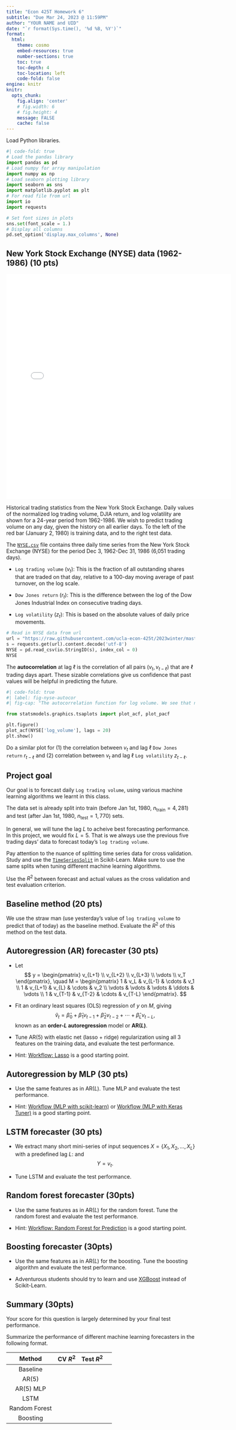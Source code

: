 ```yaml
---
title: "Econ 425T Homework 6"
subtitle: "Due Mar 24, 2023 @ 11:59PM"
author: "YOUR NAME and UID"
date: "`r format(Sys.time(), '%d %B, %Y')`"
format:
  html:
    theme: cosmo
    embed-resources: true
    number-sections: true
    toc: true
    toc-depth: 4
    toc-location: left
    code-fold: false
engine: knitr
knitr:
  opts_chunk: 
    fig.align: 'center'
    # fig.width: 6
    # fig.height: 4
    message: FALSE
    cache: false
---
```


Load Python libraries.
```python
#| code-fold: true
# Load the pandas library
import pandas as pd
# Load numpy for array manipulation
import numpy as np
# Load seaborn plotting library
import seaborn as sns
import matplotlib.pyplot as plt
# For read file from url
import io
import requests

# Set font sizes in plots
sns.set(font_scale = 1.)
# Display all columns
pd.set_option('display.max_columns', None)
```

## New York Stock Exchange (NYSE) data (1962-1986) (10 pts)

::: {#fig-nyse}

<p align="center">
![](ISL_fig_10_14.pdf){width=600px height=600px}
</p>

Historical trading statistics from the New York Stock Exchange. Daily values of the normalized log trading volume, DJIA return, and log volatility are shown for a 24-year period from 1962-1986. We wish to predict trading volume on any day, given the history on all earlier days. To the left of the red bar (January 2, 1980) is training data, and to the right test data.

:::

The [`NYSE.csv`](https://raw.githubusercontent.com/ucla-econ-425t/2023winter/master/slides/data/NYSE.csv) file contains three daily time series from the New York Stock Exchange (NYSE) for the period Dec 3, 1962-Dec 31, 1986 (6,051 trading days).

- `Log trading volume` ($v_t$): This is the fraction of all outstanding shares that are traded on that day, relative to a 100-day moving average of past turnover, on the log scale.
    
- `Dow Jones return` ($r_t$): This is the difference between the log of the Dow Jones Industrial Index on consecutive trading days.
    
- `Log volatility` ($z_t$): This is based on the absolute values of daily price movements.

```python
# Read in NYSE data from url
url = "https://raw.githubusercontent.com/ucla-econ-425t/2023winter/master/slides/data/NYSE.csv"
s = requests.get(url).content.decode('utf-8')
NYSE = pd.read_csv(io.StringIO(s), index_col = 0)
NYSE
```
The **autocorrelation** at lag $\ell$ is the correlation of all pairs $(v_t, v_{t-\ell})$ that are $\ell$ trading days apart. These sizable correlations give us confidence that past values will be helpful in predicting the future.

```python
#| code-fold: true
#| label: fig-nyse-autocor
#| fig-cap: "The autocorrelation function for log volume. We see that nearby values are fairly strongly correlated, with correlations above 0.2 as far as 20 days apart."

from statsmodels.graphics.tsaplots import plot_acf, plot_pacf

plt.figure()
plot_acf(NYSE['log_volume'], lags = 20)
plt.show()
```

Do a similar plot for (1) the correlation between $v_t$ and lag $\ell$ `Dow Jones return` $r_{t-\ell}$ and (2) correlation between $v_t$ and lag $\ell$ `Log volatility` $z_{t-\ell}$.

## Project goal

Our goal is to forecast daily `Log trading volume`, using various machine learning algorithms we learnt in this class. 

The data set is already split into train (before Jan 1st, 1980, $n_{\text{train}} = 4,281$) and test (after Jan 1st, 1980, $n_{\text{test}} = 1,770$) sets.

<!-- Include `day_of_week` as a predictor in the models. -->

In general, we will tune the lag $L$ to acheive best forecasting performance. In this project, we would fix $L=5$. That is we always use the previous five trading days' data to forecast today's `log trading volume`.

Pay attention to the nuance of splitting time series data for cross validation. Study and use the [`TimeSeriesSplit`](https://scikit-learn.org/stable/modules/generated/sklearn.model_selection.TimeSeriesSplit.html) in Scikit-Learn. Make sure to use the same splits when tuning different machine learning algorithms.

Use the $R^2$ between forecast and actual values as the cross validation and test evaluation criterion.

## Baseline method (20 pts)

We use the straw man (use yesterday’s value of `log trading volume` to predict that of today) as the baseline method. Evaluate the $R^2$ of this method on the test data.

## Autoregression (AR) forecaster (30 pts)

- Let
$$
y = \begin{pmatrix} v_{L+1} \\ v_{L+2} \\ v_{L+3} \\ \vdots \\ v_T \end{pmatrix}, \quad M = \begin{pmatrix}
1 & v_L & v_{L-1} & \cdots & v_1 \\
1 & v_{L+1} & v_{L} & \cdots & v_2 \\
\vdots & \vdots & \vdots & \ddots & \vdots \\
1 & v_{T-1} & v_{T-2} & \cdots & v_{T-L}
\end{pmatrix}.
$$

- Fit an ordinary least squares (OLS) regression of $y$ on $M$, giving
$$
\hat v_t = \hat \beta_0 + \hat \beta_1 v_{t-1} + \hat \beta_2 v_{t-2} + \cdots + \hat \beta_L v_{t-L},
$$
known as an **order-$L$ autoregression** model or **AR($L$)**.

- Tune AR(5) with elastic net (lasso + ridge) regularization using all 3 features on the training data, and evaluate the test performance. 

- Hint: [Workflow: Lasso](https://ucla-econ-425t.github.io/2023winter/slides/06-modelselection/workflow_lasso.html) is a good starting point.

## Autoregression by MLP (30 pts)

- Use the same features as in AR($L$). Tune MLP and evaluate the test performance.

- Hint: [Workflow (MLP with scikit-learn)](https://ucla-econ-425t.github.io/2023winter/slides/10-nn/heart_mlp/workflow_mlp_sklearn.html) or [Workflow (MLP with Keras Tuner)](https://ucla-econ-425t.github.io/2023winter/slides/10-nn/heart_mlp/workflow_mlp_kerastune.html) is a good starting point.

## LSTM forecaster (30 pts)

- We extract many short mini-series of input sequences $X=\{X_1,X_2,\ldots,X_L\}$ with a predefined lag $L$:
\begin{eqnarray*}
X_1 = \begin{pmatrix} v_{t-L} \\ r_{t-L} \\ z_{t-L} \end{pmatrix},
X_2 = \begin{pmatrix} v_{t-L+1} \\ r_{t-L+1} \\ z_{t-L+1} \end{pmatrix},
\cdots,
X_L = \begin{pmatrix} v_{t-1} \\ r_{t-1} \\ z_{t-1} \end{pmatrix}, 
\end{eqnarray*}
and
$$
Y = v_t.
$$

- Tune LSTM and evaluate the test performance.  

<!-- - Since $T=6,051$, with $L=5$ we can create $6,046$ such $(X,Y)$ pairs. -->

<!--     We use the first 4,281 as training data, and the following 1,770 as test data. We fit an RNN with 12 hidden units per lag step (i.e. per $A_\ell$.) -->

<!-- ::: {#fig-} -->

<!-- <p align="center"> -->
<!-- ![](ISL_fig_10_16.pdf){width=600px height=400px} -->
<!-- </p> -->

<!-- RNN forecast of log volume on the NYSE test data. The black lines are the true volumes, and the superimposed orange the forecasts. The forecasted series accounts for 42% of the variance of log volume. -->

<!-- ::: -->

<!-- - $R^2=0.42$ for RNN, $R^2=0.18$ for straw man (use yesterday's value of `log trading volume` to predict that of today). -->



<!-- - For the NYSE data we can include lagged versions of `DJ_return` and `log_volatility` in matrix $M$, resulting in $3L+1$ columns. -->

<!--     - $R^2=0.41$ for AR(5) model (16 parameters) -->
<!--     - $R^2=0.42$ for RNN model (205 parameter)   -->
<!--     - $R^2=0.42$ for AR(5) model fit by neural network   -->
<!--     - $R^2=0.46$ for all models if we include `day_of_week` of the day being predicted.   -->

## Random forest forecaster (30pts)

- Use the same features as in AR($L$) for the random forest. Tune the random forest and evaluate the test performance.

- Hint: [Workflow: Random Forest for Prediction](https://ucla-econ-425t.github.io/2023winter/slides/08-tree/workflow_rf_reg.html) is a good starting point.

## Boosting forecaster (30pts)

- Use the same features as in AR($L$) for the boosting. Tune the boosting algorithm and evaluate the test performance.

- Adventurous students should try to learn and use [XGBoost](https://github.com/dmlc/xgboost) instead of Scikit-Learn.

## Summary (30pts)

Your score for this question is largely determined by your final test performance.

Summarize the performance of different machine learning forecasters in the following format. 

| Method | CV $R^2$ | Test $R^2$ |
|:------:|:------:|:------:|:------:|
| Baseline | | | |
| AR(5) | | | |
| AR(5) MLP | | | |
| LSTM | | | |
| Random Forest | | | |
| Boosting | | | |
